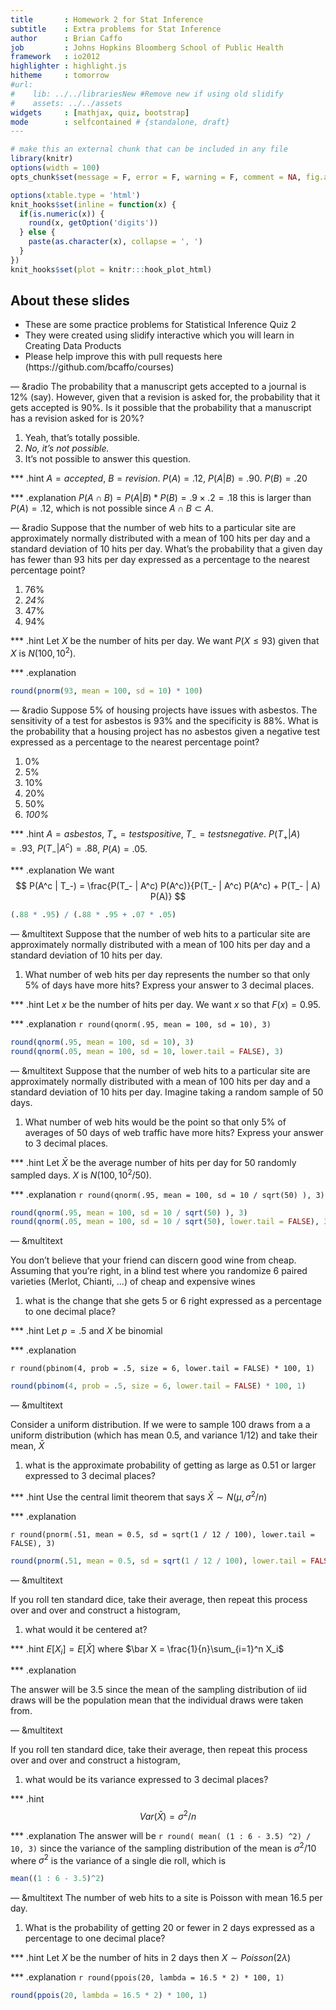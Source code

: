 ---
title       : Homework 2 for Stat Inference
subtitle    : Extra problems for Stat Inference
author      : Brian Caffo
job         : Johns Hopkins Bloomberg School of Public Health
framework   : io2012
highlighter : highlight.js  
hitheme     : tomorrow       
#url:
#    lib: ../../librariesNew #Remove new if using old slidify
#    assets: ../../assets
widgets     : [mathjax, quiz, bootstrap]
mode        : selfcontained # {standalone, draft}
---
```{r setup, cache = F, echo = F, message = F, warning = F, tidy = F, results='hide'}
# make this an external chunk that can be included in any file
library(knitr)
options(width = 100)
opts_chunk$set(message = F, error = F, warning = F, comment = NA, fig.align = 'center', dpi = 100, tidy = F, cache.path = '.cache/', fig.path = 'fig/')

options(xtable.type = 'html')
knit_hooks$set(inline = function(x) {
  if(is.numeric(x)) {
    round(x, getOption('digits'))
  } else {
    paste(as.character(x), collapse = ', ')
  }
})
knit_hooks$set(plot = knitr:::hook_plot_html)
```

## About these slides
- These are some practice problems for Statistical Inference Quiz 2
- They were created using slidify interactive which you will learn in 
Creating Data Products
- Please help improve this with pull requests here
(https://github.com/bcaffo/courses)

--- &radio
The probability that a manuscript gets accepted to a journal is 12% (say). However,
given that a revision is asked for, the probability that it gets accepted
is 90%. Is it possible that the probability that a manuscript has a revision
asked for is 20%? 

1. Yeah, that's totally possible.
2. _No, it's not possible._
3. It's not possible to answer this question.

*** .hint
$A = accepted$, $B = revision$. $P(A) = .12$, $P(A | B) = .90$. $P(B) = .20$

*** .explanation
$P(A \cap B) = P(A | B) * P(B) = .9 \times .2 = .18$ this is larger than
$P(A) = .12$, which is not possible since $A \cap B \subset A$.


--- &radio
Suppose that the number of web hits to a particular site are approximately normally
distributed with a mean of 100 hits per day and a standard deviation of 10 hits per day. What's the probability that a given day has fewer than 93 hits per day
expressed as a percentage to the nearest percentage point?

1. 76%
2. _24%_
3. 47%
4. 94%

*** .hint
Let $X$ be the number of hits per day. We want $P(X \leq 93)$ given that
$X$ is $N(100, 10^2)$.

*** .explanation
```{r}
round(pnorm(93, mean = 100, sd = 10) * 100)
```


--- &radio
Suppose 5% of housing projects have issues with asbestos. The sensitivity of a test
for asbestos is 93% and the specificity is 88%. What is the probability that a 
housing project has no asbestos given a negative test expressed as a percentage
to the nearest percentage point?

1. 0%
2. 5%
3. 10%
4. 20%
5. 50%
6. _100%_

*** .hint
$A = asbestos$, $T_+ = tests positive$, $T_- = tests negative$. 
$P(T_+ | A) = .93$, $P(T_- | A^c) = .88$, $P(A) = .05$.

*** .explanation
We want
$$
P(A^c | T_-) = \frac{P(T_- | A^c) P(A^c)}{P(T_- | A^c) P(A^c) + P(T_- | A) P(A)}
$$
```{r}
(.88 * .95) / (.88 * .95 + .07 * .05)
```



---  &multitext
Suppose that the number of web hits to a particular site are approximately normally
distributed with a mean of 100 hits per day and a standard deviation of 10 hits per day. 

1. What number of web hits per day represents the number so that only
5% of days have more hits? Express your answer to 3 decimal places.



*** .hint
Let $x$ be the number of hits per day. We want $x$ so that $F(x) = 0.95$.

*** .explanation
<span class="answer">`r round(qnorm(.95, mean = 100, sd = 10), 3)`</span>
```{r}
round(qnorm(.95, mean = 100, sd = 10), 3)
round(qnorm(.05, mean = 100, sd = 10, lower.tail = FALSE), 3)
```


---  &multitext
Suppose that the number of web hits to a particular site are approximately normally
distributed with a mean of 100 hits per day and a standard deviation of 10 hits per day. Imagine taking a random sample of 50 days. 

1. What number of web hits would
be the point so that only 5% of averages of 50 days of web traffic have more hits? 
Express your answer to 3 decimal places. 

*** .hint
Let $\bar X$ be the average number of hits per day for 50 randomly sampled days.
$X$ is $N(100, 10^2 / 50)$.

*** .explanation
<span class="answer">`r round(qnorm(.95, mean = 100, sd = 10 / sqrt(50) ), 3)`</span>
 
```{r}
round(qnorm(.95, mean = 100, sd = 10 / sqrt(50) ), 3)
round(qnorm(.05, mean = 100, sd = 10 / sqrt(50), lower.tail = FALSE), 3)
```

--- &multitext

You don't believe that your friend can discern good wine from cheap. Assuming
that you're right, in a blind test where you randomize 6 paired varieties (Merlot,
Chianti, ...) of cheap and expensive wines

1. what is the change that she gets 5 or 6 right expressed as a percentage
to one decimal place?

*** .hint
Let $p=.5$ and $X$ be binomial

*** .explanation

<span class="answer">`r round(pbinom(4, prob = .5, size = 6, lower.tail = FALSE) * 100, 1)`</span>

```{r}
round(pbinom(4, prob = .5, size = 6, lower.tail = FALSE) * 100, 1)
```

--- &multitext

Consider a uniform distribution. If we were to sample 100 draws from a 
a uniform distribution (which has mean 0.5, and variance 1/12) and take their
mean, $\bar X$

1. what is the approximate probability of getting as large as 0.51 or larger expressed to 3 decimal places?

*** .hint
Use the central limit theorem that says $\bar X \sim N(\mu, \sigma^2/n)$

*** .explanation

<span class="answer"> `r round(pnorm(.51, mean = 0.5, sd = sqrt(1 / 12 / 100), lower.tail = FALSE), 3)`</span>

```{r}
round(pnorm(.51, mean = 0.5, sd = sqrt(1 / 12 / 100), lower.tail = FALSE), 3)
```


--- &multitext

If you roll ten standard dice, take their average, then repeat this process over and over and construct a histogram, 

1. what would it be centered at?


*** .hint
$E[X_i] = E[\bar X]$ where $\bar X = \frac{1}{n}\sum_{i=1}^n X_i$

*** .explanation


The answer will be  <span class="answer">3.5</span> since the mean of the
sampling distribution of iid draws will be the population mean that the
individual draws were taken from.

--- &multitext

If you roll ten standard dice, take their average, then repeat this process over and over and construct a histogram, 

1. what would be its variance expressed to 3 decimal places?

*** .hint
$$Var(\bar X) = \sigma^2 /n$$

*** .explanation
The answer will be <span class="answer">`r round( mean( (1 : 6 - 3.5) ^2) / 10, 3)`</span> 
since the variance of the sampling distribution of the mean is $\sigma^2/10$
where $\sigma^2$ is the variance of a single die roll, which is 

```{r}
mean((1 : 6 - 3.5)^2)
```

--- &multitext
The number of web hits to a site is Poisson with mean 16.5 per day. 

1. What is the probability of getting 20 or fewer in 2 days expressed
as a percentage to one decimal place?

*** .hint
Let $X$ be the number of hits in 2 days then $X \sim Poisson(2\lambda)$

*** .explanation
<span class="answer">`r round(ppois(20, lambda = 16.5 * 2) * 100, 1)`</span>

```{r}
round(ppois(20, lambda = 16.5 * 2) * 100, 1)
```



